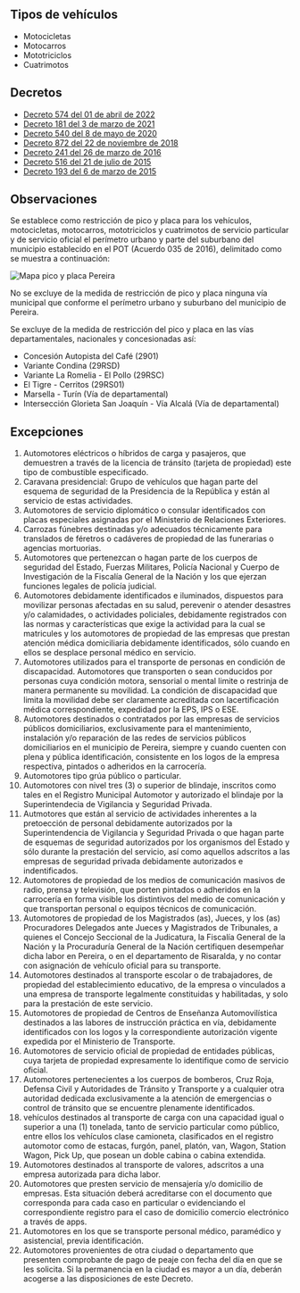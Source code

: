 ## Tipos de vehículos

- Motocicletas
- Motocarros
- Mototriciclos
- Cuatrimotos

## Decretos

- [Decreto 574 del 01 de abril de 2022](/pereira/decreto-574-del-01-de-abril-de-2022.pdf)
- [Decreto 181 del 3 de marzo de 2021](https://movilidadpereira.gov.co/Documentos/Dependencias/2021/DecretosExternos/DECRETO_MUNICIPAL_DE_PEREIRA_NO._0181_DE_MARZO_03_DE_2021_PICO_Y_PLACA_PEREIRA_2021.pdf)
- [Decreto 540 del 8 de mayo de 2020](http://www.pereira.gov.co/Transparencia/Normatividad/DECRETOS/2020/DECRETO%20MUNICIPAL%20DE%20PEREIRA%20NO.%20540%20DE%2008%20DE%20MAYO%20DE%202020_ADOPCION%20DE%20DECRETO%20636%20DE%202020%20.pdf.pdf)
- [Decreto 872 del 22 de noviembre de 2018](/pereira/decreto-872-del-22-de-noviembre-de-2018.pdf)
- [Decreto 241 del 26 de marzo de 2016](/pereira/decreto-241-del-26-de-marzo-de-2016.pdf)
- [Decreto 516 del 21 de julio de 2015](/pereira/decreto-516-del-21-de-julio-de-2015.pdf)
- [Decreto 193 del 6 de marzo de 2015](/pereira/decreto-193-del-6-de-marzo-de-2015.pdf)

## Observaciones

Se establece como restricción de pico y placa para los vehículos, motocicletas, motocarros, mototriciclos y cuatrimotos de servicio particular y de servicio oficial el perímetro urbano y parte del suburbano del municipio establecido en el POT (Acuerdo 035 de 2016), delimitado como se muestra a continuación:

<Image
  alt="Mapa pico y placa Pereira"
  src="/pereira/picoyplaca.jpg"
  width={1625}
  height={856}
/>

No se excluye de la medida de restricción de pico y placa ninguna vía municipal que conforme el perímetro urbano y suburbano del municipio de Pereira.

Se excluye de la medida de restricción del pico y placa en las vías departamentales, nacionales y concesionadas así:

- Concesión Autopista del Café (2901)
- Variante Condina (29RSD)
- Variante La Romelia - El Pollo (29RSC)
- El Tigre - Cerritos (29RS01)
- Marsella - Turín (Vía de departamental)
- Intersección Glorieta San Joaquín - Vía Alcalá (Vía de departamental)

## Excepciones

1. Automotores eléctricos o híbridos de carga y pasajeros, que demuestren a través de la licencia de tránsito (tarjeta de propiedad) este tipo de combustible especificado.
2. Caravana presidencial: Grupo de vehículos que hagan parte del esquema de seguridad de la Presidencia de la República y están al servicio de estas actividades.
3. Automotores de servicio diplomático o consular identificados con placas especiales asignadas por el Ministerio de Relaciones Exteriores.
4. Carrozas fúnebres destinadas y/o adecuados técnicamente para translados de féretros o cadáveres de propiedad de las funerarias o agencias mortuorias.
5. Automotores que pertenezcan o hagan parte de los cuerpos de seguridad del Estado, Fuerzas Militares, Policía Nacional y Cuerpo de Investigación de la Fiscalía General de la Nación y los que ejerzan funciones legales de policía judicial.
6. Automotores debidamente identificados e iluminados, dispuestos para movilizar personas afectadas en su salud, perevenir o atender desastres y/o calamidades, o actividades policiales, debidamente registrados con las normas y características que exige la actividad para la cual se matricules y los automotores de propiedad de las empresas que prestan atención médica domiciliaria debidamente identificados, sólo cuando en ellos se desplace personal médico en servicio.
7. Automotores utilizados para el transporte de personas en condición de discapacidad. Automotores que transporten o sean conducidos por personas cuya condición motora, sensorial o mental limite o restrinja de manera permanente su movilidad. La condición de discapacidad que limita la movilidad debe ser claramente acreditada con lacertificación médica correspondiente, expedidad por la EPS, IPS o ESE.
8. Automotores destinados o contratados por las empresas de servicios públicos domiciliarios, exclusivamente para el mantenimiento, instalación y/o reparación de las redes de servicios públicos domiciliarios en el municipio de Pereira, siempre y cuando cuenten con plena y pública identificación, consistente en los logos de la empresa respectiva, pintados o adheridos en la carrocería.
9. Automotores tipo grúa público o particular.
10. Automotores con nivel tres (3) o superior de blindaje, inscritos como tales en el Registro Municipal Automotor y autorizado el blindaje por la Superintendecia de Vigilancia y Seguridad Privada.
11. Autmotores que están al servicio de actividades inherentes a la pretoección de personal debidamente autorizados por la Superintendencia de Vigilancia y Seguridad Privada o que hagan parte de esquemas de seguridad autorizados por los organismos del Estado y sólo durante la prestación del servicio, así como aquellos adscritos a las empresas de seguridad privada debidamente autorizados e indentificados.
12. Automotores de propiedad de los medios de comunicación masivos de radio, prensa y televisión, que porten pintados o adheridos en la carrocería en forma visible los distintivos del medio de comunicación y que transportan personal o equipos técnicos de comunicación.
13. Automotores de propiedad de los Magistrados (as), Jueces, y los (as) Procuradores Delegados ante Jueces y Magistrados de Tribunales, a quienes el Concejo Seccional de la Judicatura, la Fiscalía General de la Nación y la Procuraduría General de la Nación certifiquen desempeñar dicha labor en Pereira, o en el departamento de Risaralda, y no contar con asignación de vehículo oficial para su transporte.
14. Automotores destinados al transporte escolar o de trabajadores, de propiedad del establecimiento educativo, de la empresa o vinculados a una empresa de transporte legalmente constituidas y habilitadas, y solo para la prestación de este servicio.
15. Automotores de propiedad de Centros de Enseñanza Automovilística destinados a las labores de instrucción práctica en vía, debidamente identificados con los logos y la correspondiente autorización vigente expedida por el Ministerio de Transporte.
16. Automotores de servicio oficial de propiedad de entidades públicas, cuya tarjeta de propiedad expresamente lo identifique como de servicio oficial.
17. Automotores pertenecientes a los cuerpos de bomberos, Cruz Roja, Defensa Civil y Autoridades de Tránsito y Transporte y a cualquier otra autoridad dedicada exclusivamente a la atención de emergencias o control de tránsito que se encuentre plenamente identificados.
18. vehículos destinados al transporte de carga con una capacidad igual o superior a una (1) tonelada, tanto de servicio particular como público, entre ellos los vehículos clase camioneta, clasificados en el registro automotor como de estacas, furgón, panel, platón, van, Wagon, Station Wagon, Pick Up, que posean un doble cabina o cabina extendida.
19. Automotores destinados al transporte de valores, adscritos a una empresa autorizada para dicha labor.
20. Automotores que presten servicio de mensajería y/o domicilio de empresas. Esta situación deberá acreditarse con el documento que corresponda para cada caso en particular o evidenciando el correspondiente registro para el caso de domicilio comercio electrónico a través de apps.
21. Automotores en los que se transporte personal médico, paramédico y asistencial, previa identificación.
22. Automotores provenientes de otra ciudad o departamento que presenten comprobante de pago de peaje con fecha del día en que se les solicita. Si la permanencia en la ciudad es mayor a un día, deberán acogerse a las disposiciones de este Decreto.
